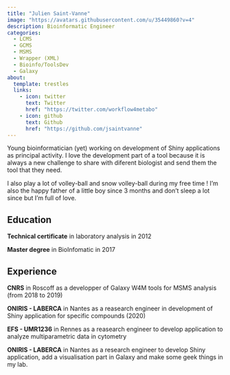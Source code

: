 ---
title: "Julien Saint-Vanne"
image: "https://avatars.githubusercontent.com/u/35449860?v=4"
description: Bioinformatic Engineer
categories: 
  - LCMS
  - GCMS
  - MSMS
  - Wrapper (XML)
  - Bioinfo/ToolsDev
  - Galaxy
about:
  template: trestles
  links: 
    - icon: twitter
      text: Twitter
      href: "https://twitter.com/workflow4metabo"
    - icon: github
      text: Github
      href: "https://github.com/jsaintvanne"
---

Young bioinformatician (yet) working on development of Shiny applications as principal activity. I love the development part of a tool because it is always a new challenge to share with diferent biologist and send them the tool that they need.

I also play a lot of volley-ball and snow volley-ball during my free time ! I'm also the happy father of a little boy since 3 months and don't sleep a lot since but I'm full of love.

## Education

**Technical certificate** in laboratory analysis in 2012

**Master degree** in BioInfomatic in 2017

## Experience

**CNRS** in Roscoff as a developper of Galaxy W4M tools for MSMS analysis (from 2018 to 2019)

**ONIRIS - LABERCA** in Nantes as a reasearch engineer in development of Shiny application for specific compounds (2020)

**EFS - UMR1236** in Rennes as a reasearch engineer to develop application to analyze multiparametric data in cytometry

**ONIRIS - LABERCA** in Nantes as a research engineer to develop Shiny application, add a visualisation part in Galaxy and make some geek things in my lab.
